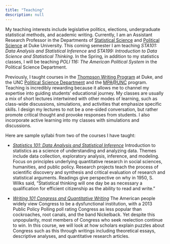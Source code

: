 ```yaml
---
title: "Teaching"
description: null
---
```


My teaching interests include legislative politics, elections, undergraduate statistical methods, and academic writing. Currently, I am an Assistant Research Professor in the Departments of [Statistical Science](https://stat.duke.edu/) and [Political Science](https://polisci.duke.edu/) at Duke University. This coming semester I am teaching *STA101: Data Analysis and Statistical Inference* and *STA199: Introduction to Data Science and Statistical Thinking*. In the Spring, in addition to my statistics classes, I will be teaching *POLI 116: The American Political System* in the Political Science Department.

Previously, I taught courses in the [Thompson Writing Program](https://twp.duke.edu/) at Duke, and the UNC [Political Science Department](https://politicalscience.unc.edu/) and the [MPA@UNC](https://onlinempa.unc.edu/) program. Teaching is incredibly rewarding because it allows me to channel my expertise into guiding students’ educational journey. My classes are usually a mix of short lectures intertwined with other modes of learning, such as class-wide discussions, simulations, and activities that emphasize specific skills. I design my lectures to not be a one-sided conversation, but rather promote critical thought and provoke responses from students. I also incorporate active learning into my classes with simulations and discussions.

Here are sample syllabi from two of the courses I have taught:

- [*Statistics 101: Data Analysis and Statistical Inference*](https://github.com/jacobfhsmith/jacobfhsmith.github.io/blob/main/STA101Syllabus_JacobSmith.pdf?raw=true) Introduction to statistics as a science of understanding and analyzing data. Themes include data collection, exploratory analysis, inference, and modeling. Focus on principles underlying quantitative research in social sciences, humanities, and public policy. Research projects teach the process of scientific discovery and synthesis and critical evaluation of research and statistical arguments. Readings give perspective on why in 1950, S. Wilks said, "Statistical thinking will one day be as necessary a qualification for efficient citizenship as the ability to read and write."

- [*Writing 101 Congress and Quantitative Writing*](https://github.com/jacobfhsmith/jacobfhsmith.github.io/blob/main/Writing101Syllabus_JacobSmith.pdf) The American people widely view Congress to be a dysfunctional institution, with a 2013 Public Policy Polling poll rating Congress as less popular than cockroaches, root canals, and the band Nickelback. Yet despite this unpopularity, most members of Congress who seek reelection continue to win. In this course, we will look at how scholars explain puzzles about Congress such as this through writings including theoretical essays, descriptive analyses, and quantitative research articles.